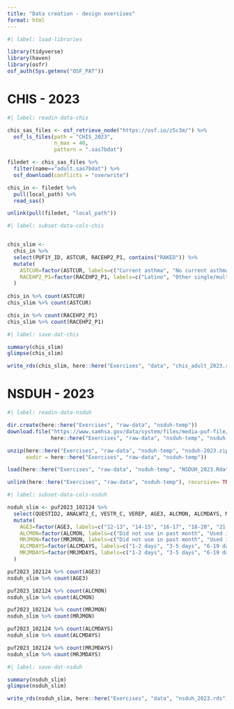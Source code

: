 ```yaml
---
title: "Data creation - design exercises"
format: html
---
```


```r
#| label: load-libraries

library(tidyverse)
library(haven)
library(osfr)
osf_auth(Sys.getenv("OSF_PAT"))

```

# CHIS - 2023

```r
#| label: readin-data-chis

chis_sas_files <- osf_retrieve_node("https://osf.io/z5c3m/") %>%
  osf_ls_files(path = "CHIS_2023",
               n_max = 40,
               pattern = ".sas7bdat")

filedet <- chis_sas_files %>%
  filter(name=="adult.sas7bdat") %>%
  osf_download(conflicts = "overwrite")

chis_in <- filedet %>%
  pull(local_path) %>%
  read_sas()

unlink(pull(filedet, "local_path"))
```

```r
#| label: subset-data-cols-chis


chis_slim <-
  chis_in %>%
  select(PUF1Y_ID, ASTCUR, RACEHP2_P1, contains("RAKED")) %>%
  mutate(
    ASTCUR=factor(ASTCUR, labels=c("Current asthma", "No current asthma")), 
    RACEHP2_P1=factor(RACEHP2_P1, labels=c("Latino", "Other single/multiple race", "American Indian/Alaska Native", "Asian", "African American", "White"))
  ) 
  
chis_in %>% count(ASTCUR)
chis_slim %>% count(ASTCUR)

chis_in %>% count(RACEHP2_P1)
chis_slim %>% count(RACEHP2_P1)

```

```r
#| label: save-dat-chis

summary(chis_slim)
glimpse(chis_slim)

write_rds(chis_slim, here::here("Exercises", "data", "chis_adult_2023.rds"), compress="xz")
```

# NSDUH - 2023

```r
#| label: readin-data-nsduh

dir.create(here::here("Exercises", "raw-data", "nsduh-temp"))
download.file("https://www.samhsa.gov/data/system/files/media-puf-file/NSDUH-2023-DS0001-bndl-data-r_v1.zip",
              here::here("Exercises", "raw-data", "nsduh-temp", "nsduh-2023.zip"))

unzip(here::here("Exercises", "raw-data", "nsduh-temp", "nsduh-2023.zip"),
      exdir = here::here("Exercises", "raw-data", "nsduh-temp"))

load(here::here("Exercises", "raw-data", "nsduh-temp", "NSDUH_2023.Rdata"))

unlink(here::here("Exercises", "raw-data", "nsduh-temp"), recursive= TRUE)
```

```r
#| label: subset-data-cols-nsduh

nsduh_slim <- puf2023_102124 %>%
  select(QUESTID2, ANALWT2_C, VESTR_C, VEREP, AGE3, ALCMON, ALCMDAYS, MRJMON, MRJMDAYS) %>%
  mutate(
    AGE3=factor(AGE3, labels=c("12-13", "14-15", "16-17", "18-20", "21-23", "24-25", "26-29", "30-34", "35-49", "50-64", "65+")),
    ALCMON=factor(ALCMON, labels=c("Did not use in past month", "Used in the past month")),
    MRJMON=factor(MRJMON, labels=c("Did not use in past month", "Used in the past month")),
    ALCMDAYS=factor(ALCMDAYS, labels=c("1-2 days", "3-5 days", "6-19 days", "20-30 days", "Non user or no past month use")),
    MRJMDAYS=factor(MRJMDAYS, labels=c("1-2 days", "3-5 days", "6-19 days", "20-30 days", "Non user or no past month use"))
  )

puf2023_102124 %>% count(AGE3)
nsduh_slim %>% count(AGE3)

puf2023_102124 %>% count(ALCMON)
nsduh_slim %>% count(ALCMON)

puf2023_102124 %>% count(MRJMON)
nsduh_slim %>% count(MRJMON)

puf2023_102124 %>% count(ALCMDAYS)
nsduh_slim %>% count(ALCMDAYS)

puf2023_102124 %>% count(MRJMDAYS)
nsduh_slim %>% count(MRJMDAYS)
```


```r
#| label: save-dat-nsduh

summary(nsduh_slim)
glimpse(nsduh_slim)

write_rds(nsduh_slim, here::here("Exercises", "data", "nsduh_2023.rds"), compress="xz")
```